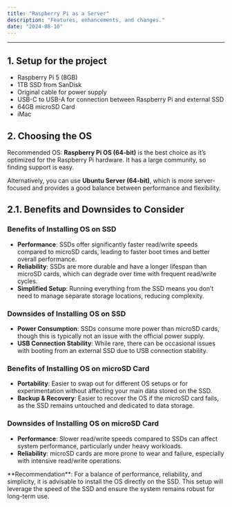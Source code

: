 ```yaml
---
title: "Raspberry Pi as a Server"
description: "Features, enhancements, and changes."
date: "2024-08-10"
---
```



---

## 1. Setup for the project

- Raspberry Pi 5 (8GB)
- 1TB SSD from SanDisk
- Original cable for power supply
- USB-C to USB-A for connection between Raspberry Pi and external SSD
- 64GB microSD Card
- iMac

## 2. Choosing the OS

Recommended OS: **Raspberry Pi OS (64-bit)** is the best choice as it’s optimized for the Raspberry Pi hardware. It has a large community, so finding support is easy.

Alternatively, you can use **Ubuntu Server (64-bit)**, which is more server-focused and provides a good balance between performance and flexibility.

## 2.1. Benefits and Downsides to Consider

### Benefits of Installing OS on SSD

- **Performance**: SSDs offer significantly faster read/write speeds compared to microSD cards, leading to faster boot times and better overall performance.
- **Reliability**: SSDs are more durable and have a longer lifespan than microSD cards, which can degrade over time with frequent read/write cycles.
- **Simplified Setup**: Running everything from the SSD means you don’t need to manage separate storage locations, reducing complexity.

### Downsides of Installing OS on SSD

- **Power Consumption**: SSDs consume more power than microSD cards, though this is typically not an issue with the official power supply.
- **USB Connection Stability**: While rare, there can be occasional issues with booting from an external SSD due to USB connection stability.

### Benefits of Installing OS on microSD Card

- **Portability**: Easier to swap out for different OS setups or for experimentation without affecting your main data stored on the SSD.
- **Backup & Recovery**: Easier to recover the OS if the microSD card fails, as the SSD remains untouched and dedicated to data storage.

### Downsides of Installing OS on microSD Card

- **Performance**: Slower read/write speeds compared to SSDs can affect system performance, particularly under heavy workloads.
- **Reliability**: microSD cards are more prone to wear and failure, especially with intensive read/write operations.

<Callout type="info">
**Recommendation**: For a balance of performance, reliability, and simplicity, it is advisable to install the OS directly on the SSD. This setup will leverage the speed of the SSD and ensure the system remains robust for long-term use.
</Callout>
